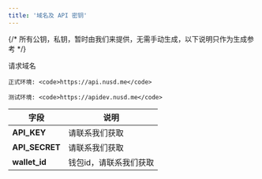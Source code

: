 ```yaml
---
title: '域名及 API 密钥'
---
```


{/* <Note>
  所有公钥，私钥，暂时由我们来提供，无需手动生成，以下说明只作为生成参考
</Note> */}

请求域名

    正式环境: <code>https://api.nusd.me</code>

    测试环境: <code>https://apidev.nusd.me</code>

| 字段             | 说明                                                                 |
| ---------------- | -------------------------------------------------------------------- |
| **API_KEY**       | 请联系我们获取                                                     |
| **API_SECRET**       | 请联系我们获取                                                     |
| **wallet_id**       | 钱包id，请联系我们获取                                                     |
